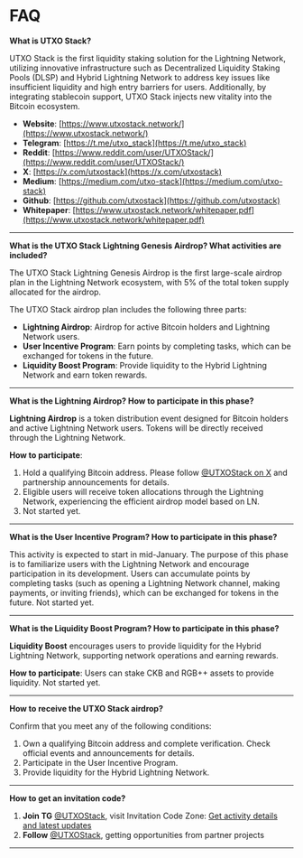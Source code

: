 # FAQ

**What is UTXO Stack?**

UTXO Stack is the first liquidity staking solution for the Lightning Network, utilizing innovative infrastructure such as Decentralized Liquidity Staking Pools (DLSP) and Hybrid Lightning Network to address key issues like insufficient liquidity and high entry barriers for users. Additionally, by integrating stablecoin support, UTXO Stack injects new vitality into the Bitcoin ecosystem.

- **Website**: [https://www.utxostack.network/](https://www.utxostack.network/)
- **Telegram**: [https://t.me/utxo_stack](https://t.me/utxo_stack)
- **Reddit**: [https://www.reddit.com/user/UTXOStack/](https://www.reddit.com/user/UTXOStack/)
- **X**: [https://x.com/utxostack](https://x.com/utxostack)
- **Medium**: [https://medium.com/utxo-stack](https://medium.com/utxo-stack)
- **Github**: [https://github.com/utxostack](https://github.com/utxostack)
- **Whitepaper**: [https://www.utxostack.network/whitepaper.pdf](https://www.utxostack.network/whitepaper.pdf)

---

**What is the UTXO Stack Lightning Genesis Airdrop? What activities are included?**

The UTXO Stack Lightning Genesis Airdrop is the first large-scale airdrop plan in the Lightning Network ecosystem, with 5% of the total token supply allocated for the airdrop.

The UTXO Stack airdrop plan includes the following three parts:

- **Lightning Airdrop**: Airdrop for active Bitcoin holders and Lightning Network users.
- **User Incentive Program**: Earn points by completing tasks, which can be exchanged for tokens in the future.
- **Liquidity Boost Program**: Provide liquidity to the Hybrid Lightning Network and earn token rewards.

---

**What is the Lightning Airdrop? How to participate in this phase?**

**Lightning Airdrop** is a token distribution event designed for Bitcoin holders and active Lightning Network users. Tokens will be directly received through the Lightning Network.

**How to participate**:

1. Hold a qualifying Bitcoin address. Please follow [@UTXOStack on X](https://x.com/utxostack) and partnership announcements for details.
2. Eligible users will receive token allocations through the Lightning Network, experiencing the efficient airdrop model based on LN.
3. Not started yet.

---

**What is the User Incentive Program? How to participate in this phase?**

This activity is expected to start in mid-January. The purpose of this phase is to familiarize users with the Lightning Network and encourage participation in its development. Users can accumulate points by completing tasks (such as opening a Lightning Network channel, making payments, or inviting friends), which can be exchanged for tokens in the future. Not started yet.

---

**What is the Liquidity Boost Program? How to participate in this phase?**

**Liquidity Boost** encourages users to provide liquidity for the Hybrid Lightning Network, supporting network operations and earning rewards.

**How to participate**: Users can stake CKB and RGB++ assets to provide liquidity. Not started yet.

---

**How to receive the UTXO Stack airdrop?**

Confirm that you meet any of the following conditions:

1. Own a qualifying Bitcoin address and complete verification. Check official events and announcements for details.
2. Participate in the User Incentive Program.
3. Provide liquidity for the Hybrid Lightning Network.

---

**How to get an invitation code?**

1. **Join TG** [@UTXOStack](https://t.me/utxo_stack), visit Invitation Code Zone: [Get activity details and latest updates](https://t.me/utxo_stack/13343)
2. **Follow** [@UTXOStack](https://x.com/utxostack), getting opportunities from partner projects

---

